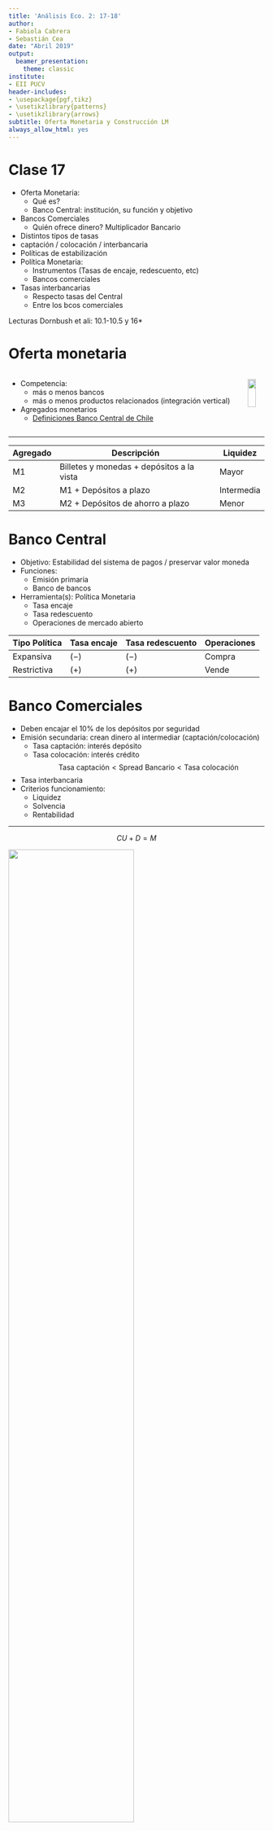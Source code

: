 ```yaml
---
title: 'Análisis Eco. 2: 17-18'
author:
- Fabiola Cabrera
- Sebastián Cea
date: "Abril 2019"
output:
  beamer_presentation:
    theme: classic
institute:
- EII PUCV
header-includes:
- \usepackage{pgf,tikz}
- \usetikzlibrary{patterns}
- \usetikzlibrary{arrows}
subtitle: Oferta Monetaria y Construcción LM
always_allow_html: yes
---
```


# Clase 17

- Oferta Monetaria: 
  - Qué es?
  - Banco Central: institución, su función y objetivo
- Bancos Comerciales
  - Quién ofrece dinero? Multiplicador Bancario
- Distintos tipos de tasas 
 - captación / colocación / interbancaria
- Políticas de estabilización 
- Política Monetaria: 
  - Instrumentos (Tasas de encaje, redescuento, etc)
  - Bancos comerciales
- Tasas interbancarias
  - Respecto tasas del Central
  - Entre los bcos comerciales
 
 Lecturas Dornbush et ali: 10.1-10.5 y 16*
 
# Oferta monetaria

::: columns

:::: column

- Competencia: 
  - más o menos bancos
  - más o menos productos relacionados (integración vertical)
  
- Agregados monetarios
  - [Definiciones Banco Central de Chile](https://si3.bcentral.cl/estadisticas/Principal1/Metodologias/EMF/AGREGADOS_MONETARIOS/Base_Monetaria.pdf)

::::

:::: column

![](agregados.png){height=70%}\

::::

:::



---

|Agregado|Descripción|Liquidez|
|---|------------------------------------------|--|
|M1| Billetes y monedas + depósitos a la vista|Mayor|
|M2| M1 + Depósitos a plazo|Intermedia|
|M3| M2 + Depósitos de ahorro a plazo|Menor|

# Banco Central

- Objetivo: Estabilidad del sistema de pagos / preservar valor moneda
- Funciones:
  - Emisión primaria
  - Banco de bancos
- Herramienta(s): Política Monetaria
  - Tasa encaje
  - Tasa redescuento
  - Operaciones de mercado abierto
  
|Tipo Política|Tasa encaje|Tasa redescuento|Operaciones|
|-------------|-----------|----------------|-----------|
|Expansiva|$(-)$|$(-)$|Compra|
|Restrictiva|$(+)$|$(+)$|Vende|

# Banco Comerciales

- Deben encajar el 10% de los depósitos por seguridad
- Emisión secundaria: crean dinero al intermediar (captación/colocación)
  - Tasa captación: interés depósito
  - Tasa colocación: interés crédito
  $$\text{Tasa captación}<\text{Spread Bancario}<\text{Tasa colocación}$$
- Tasa interbancaria
- Criterios funcionamiento:
  - Liquidez
  - Solvencia
  - Rentabilidad
  
---


$$CU+D=M$$

![](AltaPotencia.png){height=70%}\

$$CU+\text{reservas}=H$$

Multiplicador Monetario: $\frac{M}{H}$

# Clase 18
 
- Construcción de la curva LM
- Ecuación en el Mercado monetario: LM Traslados por políticas monetarias
- Políticas de estabilización 
- Política Monetaria



# Construcción LM

![](LM.png){height=70%}\


# Variación en Oferta Monetaria

![](AumentoOfertaM.png){height=70%}\

- ¿Figura representa política monetaria expansiva o restrictiva?


# Excesos de Oferta/Demanda Monetaria


::: columns

:::: column



![](LMsola.png){height=70%}\

::::

:::: column

- ¿Dónde situar?
  - EOM
  - EDM
- Comparar gráfico anterior


$\,$


![Macro con Python](MacroPython.png){height=20%}\
::::

:::

# Equilibrio ISLM

::: columns

:::: column

![](ISLM.png){height=70%}\

::::

:::: column

![](DeltaISLM.png){height=70%}\

::::

:::

- En equilibrio, ¿Cuál es el impacto de los excesos de:?
  - Oferta/Demanda Monetaria
  - Oferta/Demanda Agregada


# Clase 19

- Análisis de casos:
  - Exceso de Oferta / Demanda Agregada / Monetaria  (EDA, EOA, EDM, EOM) 
- Política Fiscal Expansiva:
 - Efecto Crowding Out
- Política Monetaria Expansiva:
  - Mecanismos de Transmisión
- Casos extremos clásicos y keynesianos

Lecturas Dornbush et ali: 11.1-11.4  
Noticias?


# Revisión Ejercicio

¿Con qué fin el Gobierno Chino otorga financiamiento al exterior? Base su respuesta en el modelo de DA

- China busca ser la potencia mundial sobre las energías “verdes”, china por su lado tiene la opción de invertir en arg y así poder obtener un retorno sobre este y una mayor demanda agregada.
- Aumentar M en la demanda para aumentar esta en su totalidad.
- Para argentina y china hay un cambio en su sector externo, no logro ver cual aumenta y cual disminuye, solo con percepcion diria que china busca qmpliar la capacidad de compra de los paises que demandan sus bienes y por esto trata de impulsarlos
- El incentivo del Gobierno Chino seria el de aumentar la capacidad de demanda del pais al que le otorgan financiamiento. El financiamiento se ve reflejado en la M del modelo de DA.


---


¿Con qué fin el Gobierno Chino otorga financiamiento al exterior? Base su respuesta en el modelo de DA

- Aumentar la cantidad de dinero (M) en Argentina, tiene como objetivo desplazar la DA en China, y al aumentar el nivel de precios la producción crecerá
- Modo de inversion y ayuda a los paises que le producen las materias primas
- Por una parte buscaría saldar el déficit comercial que tendría con Argentina al importar más que exportar, destinando inversión para compensar el déficit.
- El gobierno chino otorga financiamiento debido a que la mano de obra, impuesto son más accesible y le permite obtener un mayor ahorro del que se obtendría si se realizara en el pais.
- El fin es aumentar la presencia global de china, y aumenta su demanda agregada, ya que aumenta su M (cantidad de dinero)

# Repaso con preguntas

- Aumento multiplicador => Pendiente DA/IS?
- Ejercicio Tarea:
  - Familias 
    - consumirían un monto de $3.000$ si no tuvieran ingresos 
    - por cada $100$ pesos que reciben, destinan $20$ al ahorro
  - Los desembolsos del gobierno fueron de 
    - $50.000$ en remuneraciones, 
    - $20.000$ en gastos corrientes y 
    - $3.000$ de transferencias a las familias en situación de riesgo social
    - Los ingresos de dicho gobierno provinieron de impuestos fijos por $2.000, más una tasa impositiva del 10% a los ingresos de las personas.
  - Empresarios invierten de acuerdo a la siguiente función $80.000-500i$
  - Se sabe además que la demanda monetaria está representada por: 	$L= 0,5Y-500i$ y los saldos reales ascienden a $274.600$
  
  Determine: $C_0, c, G, TR, TA, t, I, L, \frac{M}{P}$





